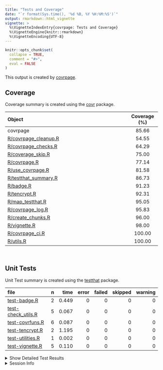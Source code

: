 ```yaml
---
title: "Tests and Coverage"
date: "`r format(Sys.time(), '%d %B, %Y %H:%M:%S')`"
output: rmarkdown::html_vignette
vignette: >
  %\VignetteIndexEntry{covrpage: Tests and Coverage}
  %\VignetteEngine{knitr::rmarkdown}
  %\VignetteEncoding{UTF-8}
---
```

  
```r
knitr::opts_chunk$set(
  collapse = TRUE,
  comment = "#>",
  eval = FALSE
)
```

<!--- Placeholder for tests/README.md Do Not Edit--->
This output is created by
[covrpage](https://github.com/yonicd/covrpage).

## Coverage

Coverage summary is created using the
[covr](https://github.com/r-lib/covr) package.

| Object                                           | Coverage (%) |
| :----------------------------------------------- | :----------: |
| covrpage                                         |    85.66     |
| [R/covrpage\_cleanup.R](https://github.com/yonicd/covrpage/tree/master/R/covrpage_cleanup.R) |    54.55     |
| [R/covrpage\_checks.R](https://github.com/yonicd/covrpage/tree/master/R/covrpage_checks.R)   |    64.29     |
| [R/coverage\_skip.R](https://github.com/yonicd/covrpage/tree/master/R/coverage_skip.R)       |    75.00     |
| [R/covrpage.R](https://github.com/yonicd/covrpage/tree/master/R/covrpage.R)                  |    77.14     |
| [R/use\_covrpage.R](https://github.com/yonicd/covrpage/tree/master/R/use_covrpage.R)         |    81.58     |
| [R/testthat\_summary.R](https://github.com/yonicd/covrpage/tree/master/R/testthat_summary.R) |    86.73     |
| [R/badge.R](https://github.com/yonicd/covrpage/tree/master/R/badge.R)                        |    91.23     |
| [R/tencrypt.R](https://github.com/yonicd/covrpage/tree/master/R/tencrypt.R)                  |    92.31     |
| [R/map\_testthat.R](https://github.com/yonicd/covrpage/tree/master/R/map_testthat.R)         |    95.05     |
| [R/covrpage\_log.R](https://github.com/yonicd/covrpage/tree/master/R/covrpage_log.R)         |    95.83     |
| [R/create\_chunks.R](https://github.com/yonicd/covrpage/tree/master/R/create_chunks.R)       |    96.00     |
| [R/vignette.R](https://github.com/yonicd/covrpage/tree/master/R/vignette.R)                  |    98.00     |
| [R/covrpage\_ci.R](https://github.com/yonicd/covrpage/tree/master/R/covrpage_ci.R)           |    100.00    |
| [R/utils.R](https://github.com/yonicd/covrpage/tree/master/R/utils.R)                        |    100.00    |

<br>

## Unit Tests

Unit Test summary is created using the
[testthat](https://github.com/r-lib/testthat)
package.

| file                                               | n |  time | error | failed | skipped | warning |
| :------------------------------------------------- | -: | ----: | ----: | -----: | ------: | ------: |
| [test-badge.R](https://github.com/yonicd/covrpage/tree/master/tests/testthat/test-badge.R)              | 2 | 0.449 |     0 |      0 |       0 |       0 |
| [test-check\_utils.R](https://github.com/yonicd/covrpage/tree/master/tests/testthat/test-check_utils.R) | 5 | 0.067 |     0 |      0 |       0 |       0 |
| [test-covrfuns.R](https://github.com/yonicd/covrpage/tree/master/tests/testthat/test-covrfuns.R)        | 6 | 0.087 |     0 |      0 |       0 |       0 |
| [test-tencrypt.R](https://github.com/yonicd/covrpage/tree/master/tests/testthat/test-tencrypt.R)        | 2 | 1.195 |     0 |      0 |       0 |       0 |
| [test-utilities.R](https://github.com/yonicd/covrpage/tree/master/tests/testthat/test-utilities.R)      | 1 | 0.002 |     0 |      0 |       0 |       0 |
| [test-vignette.R](https://github.com/yonicd/covrpage/tree/master/tests/testthat/test-vignette.R)        | 5 | 0.110 |     0 |      0 |       0 |       0 |

<details closed>

<summary> Show Detailed Test Results
</summary>

| file                                                   | context                    | test                                   | status | n |  time |
| :----------------------------------------------------- | :------------------------- | :------------------------------------- | :----- | -: | ----: |
| [test-badge.R](https://github.com/yonicd/covrpage/tree/master/tests/testthat/test-badge.R#L14)              | badge                      | create badge: create                   | PASS   | 1 | 0.225 |
| [test-badge.R](https://github.com/yonicd/covrpage/tree/master/tests/testthat/test-badge.R#L19)              | badge                      | create badge: output message           | PASS   | 1 | 0.224 |
| [test-check\_utils.R](https://github.com/yonicd/covrpage/tree/master/tests/testthat/test-check_utils.R#L4)  | check for tests            | tests are detected                     | PASS   | 1 | 0.002 |
| [test-check\_utils.R](https://github.com/yonicd/covrpage/tree/master/tests/testthat/test-check_utils.R#L14) | check for packages         | packages are detected                  | PASS   | 3 | 0.017 |
| [test-check\_utils.R](https://github.com/yonicd/covrpage/tree/master/tests/testthat/test-check_utils.R#L23) | use covrpage               | test use\_covrpage                     | PASS   | 1 | 0.048 |
| [test-covrfuns.R](https://github.com/yonicd/covrpage/tree/master/tests/testthat/test-covrfuns.R#L5)         | check summary covr         | covr\_summary: standard input          | PASS   | 1 | 0.033 |
| [test-covrfuns.R](https://github.com/yonicd/covrpage/tree/master/tests/testthat/test-covrfuns.R#L9_L11)     | check summary covr         | covr\_summary: empty input             | PASS   | 1 | 0.001 |
| [test-covrfuns.R](https://github.com/yonicd/covrpage/tree/master/tests/testthat/test-covrfuns.R#L19)        | check summary output types | with data: short                       | PASS   | 1 | 0.023 |
| [test-covrfuns.R](https://github.com/yonicd/covrpage/tree/master/tests/testthat/test-covrfuns.R#L23)        | check summary output types | with data: long                        | PASS   | 1 | 0.027 |
| [test-covrfuns.R](https://github.com/yonicd/covrpage/tree/master/tests/testthat/test-covrfuns.R#L27)        | check summary output types | with data: no data                     | PASS   | 1 | 0.001 |
| [test-covrfuns.R](https://github.com/yonicd/covrpage/tree/master/tests/testthat/test-covrfuns.R#L35)        | check covr to df           | covr object to df: empty input         | PASS   | 1 | 0.002 |
| [test-tencrypt.R](https://github.com/yonicd/covrpage/tree/master/tests/testthat/test-tencrypt.R#L16)        | encryption of PAT          | testing tencrypt: no add               | PASS   | 1 | 1.193 |
| [test-tencrypt.R](https://github.com/yonicd/covrpage/tree/master/tests/testthat/test-tencrypt.R#L22)        | encryption of PAT          | testing tencrypt: with add             | PASS   | 1 | 0.002 |
| [test-utilities.R](https://github.com/yonicd/covrpage/tree/master/tests/testthat/test-utilities.R#L10_L13)  | utils                      | find package in path: benchmark        | PASS   | 1 | 0.002 |
| [test-vignette.R](https://github.com/yonicd/covrpage/tree/master/tests/testthat/test-vignette.R#L23)        | vignettes                  | testing vignette: file time update     | PASS   | 1 | 0.001 |
| [test-vignette.R](https://github.com/yonicd/covrpage/tree/master/tests/testthat/test-vignette.R#L29)        | vignettes                  | testing vignette: create vignette dir  | PASS   | 1 | 0.025 |
| [test-vignette.R](https://github.com/yonicd/covrpage/tree/master/tests/testthat/test-vignette.R#L39)        | vignettes                  | testing vignette: add suggests         | PASS   | 1 | 0.030 |
| [test-vignette.R](https://github.com/yonicd/covrpage/tree/master/tests/testthat/test-vignette.R#L47)        | vignettes                  | testing vignette: append suggests      | PASS   | 1 | 0.029 |
| [test-vignette.R](https://github.com/yonicd/covrpage/tree/master/tests/testthat/test-vignette.R#L57)        | vignettes                  | testing vignette: add vignette builder | PASS   | 1 | 0.025 |

</details>

<details>

<summary> Session Info </summary>

| Field    | Value                               |
| :------- | :---------------------------------- |
| Version  | R version 3.5.1 (2018-07-02)        |
| Platform | x86\_64-apple-darwin15.6.0 (64-bit) |
| Running  | macOS High Sierra 10.13.6           |
| Language | en\_US                              |
| Timezone | America/New\_York                   |

| Package  | Version    |
| :------- | :--------- |
| testthat | 2.0.0.9000 |
| covr     | 3.2.0      |
| covrpage | 0.0.67     |

</details>

<!--- Final Status : pass --->
